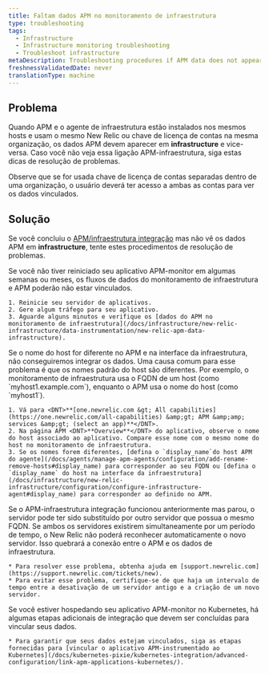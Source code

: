 ```yaml
---
title: Faltam dados APM no monitoramento de infraestrutura
type: troubleshooting
tags:
  - Infrastructure
  - Infrastructure monitoring troubleshooting
  - Troubleshoot infrastructure
metaDescription: Troubleshooting procedures if APM data does not appear in your infrastructure monitoring UI in New Relic.
freshnessValidatedDate: never
translationType: machine
---
```


## Problema

Quando APM e o agente de infraestrutura estão instalados nos mesmos hosts e usam o mesmo New Relic <InlinePopover type="licenseKey" />ou chave de licença de contas na mesma organização, os dados APM devem aparecer em <DNT>**infrastructure**</DNT> e vice-versa. Caso você não veja essa ligação APM-infraestrutura, siga estas dicas de resolução de problemas.

Observe que se for usada chave de licença de contas separadas dentro de uma organização, o usuário deverá ter acesso a ambas as contas para ver os dados vinculados.

## Solução

Se você concluiu o [APM/infraestrutura integração](/docs/infrastructure/new-relic-infrastructure/data-instrumentation/new-relic-apm-data-infrastructure) mas não vê os dados APM em <DNT>**infrastructure**</DNT>, tente estes procedimentos de resolução de problemas.

<CollapserGroup>
  <Collapser id="restart-app-server" title="Reinicie o servidor de aplicativos.">
    Se você não tiver reiniciado seu aplicativo APM-monitor em algumas semanas ou meses, os fluxos de dados do monitoramento de infraestrutura e APM poderão não estar vinculados.

    1. Reinicie seu servidor de aplicativos.
    2. Gere algum tráfego para seu aplicativo.
    3. Aguarde alguns minutos e verifique os [dados do APM no monitoramento de infraestrutura](/docs/infrastructure/new-relic-infrastructure/data-instrumentation/new-relic-apm-data-infrastructure).
  </Collapser>

  <Collapser id="hostnames" title="Certifique-se de que o nome do host seja o mesmo na interface do APM e da infraestrutura.">
    Se o nome do host for diferente no APM e na interface da infraestrutura, não conseguiremos integrar os dados. Uma causa comum para esse problema é que os nomes padrão do host são diferentes. Por exemplo, o monitoramento de infraestrutura usa o FQDN de um host (como `myhost1.example.com`), enquanto o APM usa o nome do host (como `myhost1`).

    1. Vá para <DNT>**[one.newrelic.com &gt; All capabilities](https://one.newrelic.com/all-capabilities) &amp;gt; APM &amp;amp; services &amp;gt; (select an app)**</DNT>.
    2. Na página APM <DNT>**Overview**</DNT> do aplicativo, observe o nome do host associado ao aplicativo. Compare esse nome com o mesmo nome do host no monitoramento de infraestrutura.
    3. Se os nomes forem diferentes, [defina o `display_name`do host APM do agente](/docs/agents/manage-apm-agents/configuration/add-rename-remove-hosts#display_name) para corresponder ao seu FQDN ou [defina o `display_name` do host na interface da infraestrutura](/docs/infrastructure/new-relic-infrastructure/configuration/configure-infrastructure-agent#display_name) para corresponder ao definido no APM.
  </Collapser>

  <Collapser id="gap-fqdn-issue" title="Verifique se há problemas de reconhecimento de FQDN do host substituto.">
    Se o APM-infraestrutura integração funcionou anteriormente mas parou, o servidor pode ter sido substituído por outro servidor que possua o mesmo FQDN. Se ambos os servidores existirem simultaneamente por um período de tempo, o New Relic não poderá reconhecer automaticamente o novo servidor. Isso quebrará a conexão entre o APM e os dados de infraestrutura.

    * Para resolver esse problema, obtenha ajuda em [support.newrelic.com](https://support.newrelic.com/tickets/new).
    * Para evitar esse problema, certifique-se de que haja um intervalo de tempo entre a desativação de um servidor antigo e a criação de um novo servidor.
  </Collapser>

  <Collapser id="gap-fqdn-issue" title="Certifique-se de que as etapas de integração do Kubernetes foram concluídas.">
    Se você estiver hospedando seu aplicativo APM-monitor no Kubernetes, há algumas etapas adicionais de integração que devem ser concluídas para vincular seus dados.

    * Para garantir que seus dados estejam vinculados, siga as etapas fornecidas para [vincular o aplicativo APM-instrumentado ao Kubernetes](/docs/kubernetes-pixie/kubernetes-integration/advanced-configuration/link-apm-applications-kubernetes/).
  </Collapser>
</CollapserGroup>